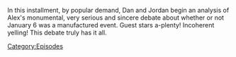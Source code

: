 {{DEFAULTSORT:
    #_EPISODE_0888:The Debate Of The Century, Part 1
}}{{Episode
    | title           = The Debate Of The Century, Part 1
    | caption         = Listen to this episode on [https://knowledgefight.libsyn.com/888-the-debate-of-the-century-part-1 Libsyn], View discussion on [https://reddit.com/194nelv Reddit]
    | episodeNumber   = 888
    | length          = 03:28:09
    | airDate         = January 12, 2024
    | previousEpisode = [[887: Jon Ronson Returns]]
    | nextEpisode     = [[889: The Debate Of The Century, Part 2]]
}}

{{Stub}}

In this installment, by popular demand, Dan and Jordan begin an analysis of Alex's monumental, very serious and sincere debate about whether or not January 6 was a manufactured event.  Guest stars a-plenty!  Incoherent yelling!  This debate truly has it all.

[[Category:Episodes]]
